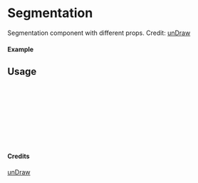 
<Meta of={Segmentation} title="unDraw/Segmentation" />

# Segmentation

Segmentation component with different props.
Credit: [unDraw](https://undraw.co/illustrations)

#### Example

<Canvas of={Segmentation.Primary} />

## Usage

```ts
import { Segmentation } from "yadl-ui";

const Example = () => {
  return (
      <Segmentation />
  );
};

export default Example;
```

#### Credits
[unDraw](https://undraw.co/illustrations)
